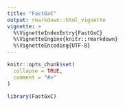 ```yaml
---
title: "FastGxC"
output: rmarkdown::html_vignette
vignette: >
  %\VignetteIndexEntry{FastGxC}
  %\VignetteEngine{knitr::rmarkdown}
  %\VignetteEncoding{UTF-8}
---
```


```r
knitr::opts_chunk$set(
  collapse = TRUE,
  comment = "#>"
)
```

```r
library(FastGxC)
```
